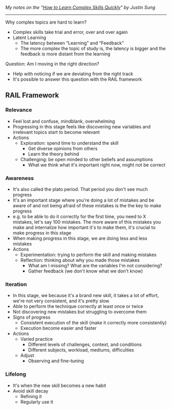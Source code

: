 <SmoothRender>

_My notes on the "[How to Learn Complex Skills Quickly](https://www.youtube.com/watch?v=pHN7BXpdAPQ)" by Justin Sung_

---

Why complex topics are hard to learn?

- Complex skills take trial and error, over and over again
- Latent Learning
  - The latency between “Learning” and “Feedback”
  - The more complex the topic of study is, the latency is bigger and the feedback is more distant from the learning

Question: Am I moving in the right direction?

- Help with noticing if we are deviating from the right track
- It's possible to answer this question with the RAIL framework

## RAIL Framework

### **R**elevance

- Feel lost and confuse, mindblank, overwhelming
- Progressing in this stage feels like discovering new variables and irrelevant topics start to become relevant
- Actions
  - Exploration: spend time to understand the skill
    - Get diverse opinions from others
    - Learn the theory behind
  - Challenging: be open minded to other beliefs and assumptions
    - What we think what it's important right now, might not be correct

### **A**wareness

- It's also called the plato period. That period you don't see much progress
- It's an important stage where you're doing a lot of mistakes and be aware of and not being afraid of these mistakes is the the key to make progress
- e.g. to be able to do it correctly for the first time, you need to X mistakes, let's say 100 mistakes. The more aware of this mistakes you make and internalize how important it's to make them, it's crucial to make progress in this stage
- When making progress in this stage, we are doing less and less mistakes
- Actions
  - Experimentation: trying to perform the skill and making mistakes
  - Reflection: thinking about why you made those mistakes
    - What am I missing? What are the variables I'm not considering?
    - Gather feedback (we don't know what we don't know)

### **I**teration

- In this stage, we because it's a brand new skill, it takes a lot of effort, we're not very consistent, and it's pretty slow
- Able to perform the technique correctly at least once or twice
- Not discovering new mistakes but struggling to overcome them
- Signs of progress
  - Consistent execution of the skill (make it correctly more consistently)
  - Execution become easier and faster
- Actions
  - Varied practice
    - Different levels of challenges, context, and conditions
    - Different subjects, workload, mediums, difficulties
  - Adjust
    - Observing and fine-tuning

### **L**ifelong

- It's when the new skill becomes a new habit
- Avoid skill decay
  - Refining it
  - Regularly use it

</SmoothRender>
